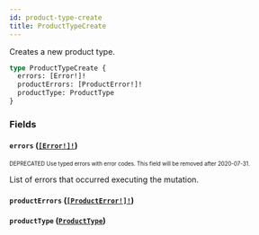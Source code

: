 ```yaml
---
id: product-type-create
title: ProductTypeCreate
---
```


Creates a new product type.

```graphql
type ProductTypeCreate {
  errors: [Error!]!
  productErrors: [ProductError!]!
  productType: ProductType
}
```

### Fields

#### `errors` ([`[Error!]!`](/developer/api-reference/objects/error.mdx))

<sub><sup><span className="deprecatedTag">DEPRECATED</span> Use typed errors with error codes. This field will be removed after 2020-07-31.</sup></sub>

List of errors that occurred executing the mutation.

#### `productErrors` ([`[ProductError!]!`](/developer/api-reference/objects/product-error.mdx))

#### `productType` ([`ProductType`](/developer/api-reference/objects/product-type.mdx))
